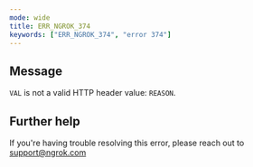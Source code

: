 ```yaml
---
mode: wide
title: ERR_NGROK_374
keywords: ["ERR_NGROK_374", "error 374"]
---
```


## Message

`VAL` is not a valid HTTP header value: `REASON`.

## Further help

If you're having trouble resolving this error, please reach out to [support@ngrok.com](mailto:support@ngrok.com?subject=Help%20with%20ERR_NGROK_374)
